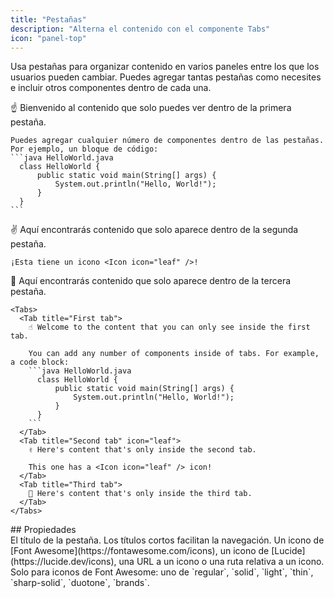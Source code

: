 ```yaml
---
title: "Pestañas"
description: "Alterna el contenido con el componente Tabs"
icon: "panel-top"
---
```


Usa pestañas para organizar contenido en varios paneles entre los que los usuarios pueden cambiar. Puedes agregar tantas pestañas como necesites e incluir otros componentes dentro de cada una.

<Tabs>
  <Tab title="Primera pestaña">
    ☝️ Bienvenido al contenido que solo puedes ver dentro de la primera pestaña.

    Puedes agregar cualquier número de componentes dentro de las pestañas. Por ejemplo, un bloque de código:
    ```java HelloWorld.java
      class HelloWorld {
          public static void main(String[] args) {
              System.out.println("Hello, World!");
          }
      }
    ```
  </Tab>
  <Tab title="Segunda pestaña" icon="leaf">
    ✌️ Aquí encontrarás contenido que solo aparece dentro de la segunda pestaña.

    ¡Esta tiene un icono <Icon icon="leaf" />!
  </Tab>
  <Tab title="Tercera pestaña">
    💪 Aquí encontrarás contenido que solo aparece dentro de la tercera pestaña.
  </Tab>
</Tabs>

````mdx Tabs example
<Tabs>
  <Tab title="First tab">
    ☝️ Welcome to the content that you can only see inside the first tab.

    You can add any number of components inside of tabs. For example, a code block:
    ```java HelloWorld.java
      class HelloWorld {
          public static void main(String[] args) {
              System.out.println("Hello, World!");
          }
      }
    ```
  </Tab>
  <Tab title="Second tab" icon="leaf">
    ✌️ Here's content that's only inside the second tab.

    This one has a <Icon icon="leaf" /> icon!
  </Tab>
  <Tab title="Third tab">
    💪 Here's content that's only inside the third tab.
  </Tab>
</Tabs>
````



<div id="properties">
  ## Propiedades
</div>

<ResponseField name="title" type="string" required>
  El título de la pestaña. Los títulos cortos facilitan la navegación.
</ResponseField>

<ResponseField name="icon" type="string">
  Un icono de [Font Awesome](https://fontawesome.com/icons), un icono de [Lucide](https://lucide.dev/icons), una URL a un icono o una ruta relativa a un icono.
</ResponseField>

<ResponseField name="iconType" type="string">
  Solo para iconos de Font Awesome: uno de `regular`, `solid`, `light`, `thin`, `sharp-solid`, `duotone`, `brands`.
</ResponseField>
